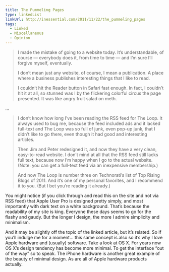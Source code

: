 ```yaml
---
title: The Pummeling Pages
type: linkedList
linkUrl: http://inessential.com/2011/11/22/the_pummeling_pages
tags:
  - Linked
  - Miscellaneous
  - Opinion
---
```


> I made the mistake of going to a website today. It’s understandable, of course — everybody does it, from time to time — and I’m sure I’ll forgive myself, eventually.
> 
> I don’t mean just any website, of course, I mean a publication. A place where a business publishes interesting things that I like to read.
> 
> I couldn’t hit the Reader button in Safari fast enough. In fact, I couldn’t hit it at all, so stunned was I by the flickering colorful circus the page presented. It was like angry fruit salad on meth.

…

> I don’t know how long I’ve been reading the RSS feed for The Loop. It always used to bug me, because the feed included ads and it lacked full-text and The Loop was so full of junk, even pop-up junk, that I didn’t like to go there, even though it had good and interesting articles.
> 
> Then Jim and Peter redesigned it, and now they have a very clean, easy-to-read website. I don’t mind at all that the RSS feed still lacks full text, because now I’m happy when I go to the actual website. (Note: you can get a full-text feed via an inexpensive membership.)
> 
> And now The Loop is number three on Technorati’s list of Top Rising Blogs of 2011. And it’s one of my personal favorites, and I recommend it to you. (But I bet you’re reading it already.)

You might notice (if you click through and read this on the site and not via RSS feed) that Apple User Pro is designed pretty simply, and most importantly with dark text on a white background. That’s because the readability of my site is king. Everyone these days seems to go for the flashy and gaudy. But the longer I design, the more I admire simplicity and minimalism.

And it may be slightly off the topic of the linked article, but it’s related. So if you’ll indulge me for a moment… this same concept is also so it’s why I love Apple hardware and (usually) software. Take a look at OS X. For years now OS X’s design tendency has become more minimal. To get the interface “out of the way” so to speak. The iPhone hardware is another great example of the beauty of minimal design. As are all of Apple hardware products actually.
